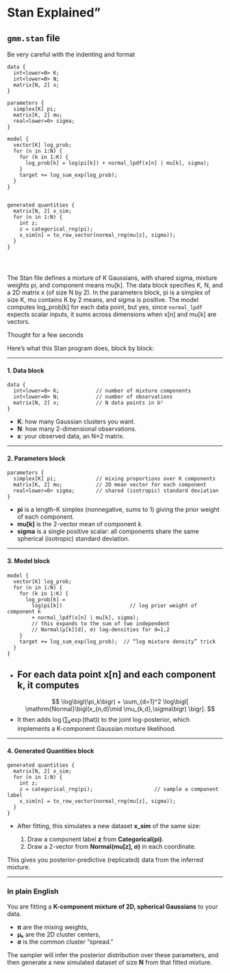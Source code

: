 # Stan Explained"

## `gmm.stan` file

Be very careful with the indenting and format
```
data {
  int<lower=0> K;
  int<lower=0> N;
  matrix[N, 2] x;
}

parameters {
  simplex[K] pi;
  matrix[K, 2] mu;
  real<lower=0> sigma;
}

model {
  vector[K] log_prob;
  for (n in 1:N) {
    for (k in 1:K) {
      log_prob[k] = log(pi[k]) + normal_lpdf(x[n] | mu[k], sigma);
    }
    target += log_sum_exp(log_prob);
  }
}


generated quantities {
  matrix[N, 2] x_sim;
  for (n in 1:N) {
    int z;
    z = categorical_rng(pi);
    x_sim[n] = to_row_vector(normal_rng(mu[z], sigma));
  }
}




```

The Stan file defines a mixture of K Gaussians, with shared sigma, mixture weights pi, and component means mu\[k]. The data block specifies K, N, and a 2D matrix x (of size N by 2). In the parameters block, pi is a simplex of size K, mu contains K by 2 means, and sigma is positive. The model computes log\_prob\[k] for each data point, but yes, since `normal_lpdf` expects scalar inputs, it sums across dimensions when x\[n] and mu\[k] are vectors.


Thought for a few seconds


Here’s what this Stan program does, block by block:

---

#### 1. **Data block**

```
data {
  int<lower=0> K;            // number of mixture components
  int<lower=0> N;            // number of observations
  matrix[N, 2] x;            // N data points in ℝ²
}
```

* **K**: how many Gaussian clusters you want.
* **N**: how many 2-dimensional observations.
* **x**: your observed data, an N×2 matrix.

---

#### 2. **Parameters block**

```
parameters {
  simplex[K] pi;             // mixing proportions over K components
  matrix[K, 2] mu;           // 2D mean vector for each component
  real<lower=0> sigma;       // shared (isotropic) standard deviation
}
```

* **pi** is a length-K simplex (nonnegative, sums to 1) giving the prior weight of each component.
* **mu\[k]** is the 2-vector mean of component *k*.
* **sigma** is a single positive scalar: all components share the same spherical (isotropic) standard deviation.

---

#### 3. **Model block**

```
model {
  vector[K] log_prob;
  for (n in 1:N) {
    for (k in 1:K) {
      log_prob[k] = 
        log(pi[k])                      // log prior weight of component k
        + normal_lpdf(x[n] | mu[k], sigma);
        // this expands to the sum of two independent
        // Normal(μ[k][d], σ) log-densities for d=1,2
    }
    target += log_sum_exp(log_prob);  // “log mixture density” trick
  }
}
```

* ## For each data point **x\[n]** and each component **k**, it computes

  $$
    \log\bigl(\pi_k\bigr)
    + \sum_{d=1}^2 \log\bigl[
       \mathrm{Normal}\bigl(x_{n,d}\mid \mu_{k,d},\sigma\bigr)
    \bigr].
  $$
* It then adds
  $\log\bigl(\sum_k \exp(\text{that})\bigr)$
  to the joint log-posterior, which implements a K-component Gaussian mixture likelihood.

---

#### 4. **Generated Quantities block**

```
generated quantities {
  matrix[N, 2] x_sim;
  for (n in 1:N) {
    int z;
    z = categorical_rng(pi);                    // sample a component label
    x_sim[n] = to_row_vector(normal_rng(mu[z], sigma));
  }
}
```

* After fitting, this simulates a new dataset **x\_sim** of the same size:

  1. Draw a component label **z** from **Categorical(pi)**.
  2. Draw a 2-vector from **Normal(mu\[z], σ)** in each coordinate.

This gives you posterior-predictive (replicated) data from the inferred mixture.

---

### In plain English

You are fitting a **K-component mixture of 2D, spherical Gaussians** to your data.

* **π** are the mixing weights,
* **μₖ** are the 2D cluster centers,
* **σ** is the common cluster “spread.”

The sampler will infer the posterior distribution over these parameters, and then generate a new simulated dataset of size **N** from that fitted mixture.


